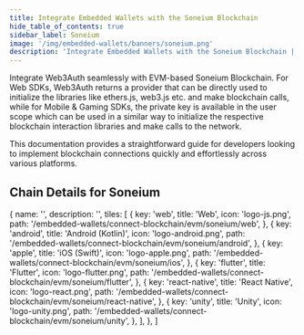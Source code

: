 ```yaml
---
title: Integrate Embedded Wallets with the Soneium Blockchain
hide_table_of_contents: true
sidebar_label: Soneium
image: '/img/embedded-wallets/banners/soneium.png'
description: 'Integrate Embedded Wallets with the Soneium Blockchain | Embedded Wallets'
---
```



<SEO
  title="Integrate Embedded Wallets with the Soneium Blockchain"
  description="Integrate Embedded Wallets with the Soneium Blockchain | Embedded Wallets"
  image="https://docs.metamask.io/img/embedded-wallets/banners/soneium.png"
  slug="/embedded-wallets/connect-blockchain/evm/soneium"
/>

Integrate Web3Auth seamlessly with EVM-based Soneium Blockchain. For Web SDKs, Web3Auth returns a provider that can be directly used to initialize the libraries like ethers.js, web3.js etc. and make blockchain calls, while for Mobile & Gaming SDKs, the private key is available in the user scope which can be used in a similar way to initialize the respective blockchain interaction libraries and make calls to the network.

This documentation provides a straightforward guide for developers looking to implement blockchain connections quickly and effortlessly across various platforms.

## Chain Details for Soneium

<ChainDetailsSoneium />

  {
    name: '',
    description: '',
    tiles: [
      {
        key: 'web',
        title: 'Web',
        icon: 'logo-js.png',
        path: '/embedded-wallets/connect-blockchain/evm/soneium/web',
      },
      {
        key: 'android',
        title: 'Android (Kotlin)',
        icon: 'logo-android.png',
        path: '/embedded-wallets/connect-blockchain/evm/soneium/android',
      },
      {
        key: 'apple',
        title: 'iOS (Swift)',
        icon: 'logo-apple.png',
        path: '/embedded-wallets/connect-blockchain/evm/soneium/ios',
      },
      {
        key: 'flutter',
        title: 'Flutter',
        icon: 'logo-flutter.png',
        path: '/embedded-wallets/connect-blockchain/evm/soneium/flutter',
      },
      {
        key: 'react-native',
        title: 'React Native',
        icon: 'logo-react.png',
        path: '/embedded-wallets/connect-blockchain/evm/soneium/react-native',
      },
      {
        key: 'unity',
        title: 'Unity',
        icon: 'logo-unity.png',
        path: '/embedded-wallets/connect-blockchain/evm/soneium/unity',
      },
    ],
  },
]

<Tiles tileGroups={Soneium} />
